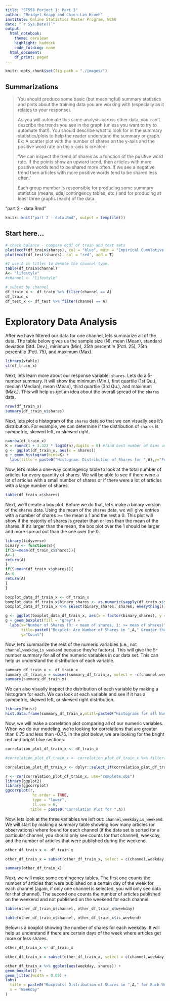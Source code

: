 ```yaml
---
title: "ST558 Porject 1: Part 3"
author: "Bridget Knapp and Chien-Lan Hsueh"
institute: Online Statistics Master Program, NCSU
date: "`r Sys.Date()`"
output:
  html_notebook:
    theme: cerulean
    highlight: haddock
    code_folding: none
  html_document:
    df_print: paged
---
```


```r
knitr::opts_chunk$set(fig.path = "./images/")
```


## Summarizations

> You should produce some basic (but meaningful) summary statistics and plots about the training data you
are working with (especially as it relates to your response).
>
> As you will automate this same analysis across other data, you can’t describe the trends you see in the graph (unless you want to try to automate that!). You should describe what to look for in the summary statistics/plots to help the reader understand the summary or graph. Ex: A scatter plot with the number of shares on the y-axis and the positive word rate on the x-axis is created:
>
> 'We can inspect the trend of shares as a function of the positive word rate. If the points show an upward trend, then articles with more positive words tend to be shared more often. If we see a negative trend then articles with more positive words tend to be shared less often.'
>
> Each group member is responsible for producing some summary statistics (means, sds, contingency tables, etc.) and for producing at least three graphs (each) of the data.


"part 2 - data.Rmd"


```r
knitr::knit("part 2 - data.Rmd", output = tempfile())
```



## Start here...

```r
# check balance - compare ecdf of train and test sets
plot(ecdf(df_train$shares), col = "blue", main = "Empirical Cumulative Distribution", xlab = "shares")
plot(ecdf(df_test$shares), col = "red", add = T)
```


```r
#I use A in titles to denote the channel type.
table(df_train$channel)
A<- "lifestyle"
#channel <- "lifestyle"          

# subset by channel
df_train_x <- df_train %>% filter(channel == A)
df_train_x
df_test_x <- df_test %>% filter(channel == A)
```

# Exploratory Data Analysis

After we have filtered our data for one channel, lets summarize all of the data. The table below gives us the sample size (N), mean (Mean), standard deviation (Std. Dev.), minimum (Min), 25th percentile (Pctl. 25), 75th percentile (Pctl. 75), and maximum (Max).

```r

library(vtable)
st(df_train_x)
```

Next, lets learn more about our response variable: `shares`. Lets do a 5-number summary. It will show the minimum (Min.), first quartile (1st Qu.), median (Median), mean (Mean), third quartile (3rd Qu.), and maximum (Max.). This will help us get an idea about the overall spread of the `shares` data.

```r
nrow(df_train_x)
summary(df_train_x$shares)
```

Next, lets plot a histogram of the `shares` data so that we can visually see it's distribution. For example, we can determine if the distribution of `shares` is symmetric, skewed left, or skewed right.

```r
n=nrow(df_train_x)
K = round(1 + 3.322 * log10(n),digits = 0) #find best number of bins using Sturge’s Rule
g <- ggplot(df_train_x, aes(x = shares))
g + geom_histogram(bins=K) +
  labs(title = paste0("Histogram: Distribution of Shares for ",A),y="Frequency",x="Shares")
```

Now, let's make a one-way contingency table to look at the total number of articles for every quantity of shares. We will be able to see if there were a lot of articles with a small number of shares or if there were a lot of articles with a large number of shares. 

```r
table(df_train_x$shares)
```

Next, we'll create a box plot. Before we do that, let's make a binary version of the `shares` data. Using the mean of the `shares` data, we will give entries with a number of shares >= the mean a 1 and the rest a 0. This plot will show if the majority of shares is greater than or less than the mean of the shares. If it's larger than the mean, the box plot over the 1 should be larger and more spread out than the one over the 0.

```r
library(tidyverse)
binary <- function(S){
if(S>=mean(df_train_x$shares)){
A<-1
return(A)
}
if(S<mean(df_train_x$shares)){
A<-0
return(A)
}
}

boxplot_data_df_train_x <- df_train_x
boxplot_data_df_train_x$binary_shares <- as.numeric(sapply(df_train_x$shares, FUN=binary))
boxplot_data_df_train_x %>% select(binary_shares, shares, everything())

g <- ggplot(boxplot_data_df_train_x, aes(x = factor(binary_shares), y = shares))
g + geom_boxplot(fill = "grey") +
  labs(x="Number of Shares (0: < mean of shares, 1: >= mean of shares)",
       title=paste0("Boxplot: Are Number of Shares in ",A," Greater than the Mean?"),
       y="Count")
```

Now, let's summarize the rest of the numeric variables (i.e., not `channel`,`weekday`,`is_weekend` because they're factors). This will give the 5-number summary for all of the numeric variables in our data set. This can help us understand the distribution of each variable.

```r
summary_df_train_x <- df_train_x
summary_df_train_x = subset(summary_df_train_x, select = -c(channel,weekday,is_weekend))
summary(summary_df_train_x)
```

We can also visually inspect the distribution of each variable by making a histogram for each. We can look at each variable and see if it has a symmetric, skewed left, or skewed right distribution.

```r
library(Hmisc)
hist.data.frame(summary_df_train_x,mtitl=paste0("Histograms for all Numeric Variabes in ",A))
```

Now, we will make a correlation plot comparing all of our numeric variables. When we do our modeling, we're looking for correlations that are greater than 0.75 and less than -0.75. In the plot below, we are looking for the bright red and bright blue sections.

```r
correlation_plot_df_train_x <- df_train_x

#correlation_plot_df_train_x <- correlation_plot_df_train_x %>% filter(channel==A) 

correlation_plot_df_train_x <- dplyr::select_if(correlation_plot_df_train_x, is.numeric)

r <- cor(correlation_plot_df_train_x, use="complete.obs")
library(ggplot2)
library(ggcorrplot)
ggcorrplot(r, 
            hc.order = TRUE, 
            type = "lower",
            tl.cex = 6,
           title = paste0("Correlation Plot for ",A))
```

Now, lets look at the three variables we left out: `channel`,`weekday`,`is_weekend`. We will start by making a summary table showing how many articles (or observations) where found for each channel (if the data set is sorted for a particular channel, you should only see counts for that channel), weekday, and the number of articles that were published during the weekend.

```r
other_df_train_x <- df_train_x

other_df_train_x = subset(other_df_train_x, select = c(channel,weekday,is_weekend))

summary(other_df_train_x)

```

Next, we will make some contingency tables. The first one counts the number of articles that were published on a certain day of the week for each channel (again, if only one channel is selected, you will only see data for that channel). The second one counts the number of articles published on the weekend and not published on the weekend for each channel.

```r
table(other_df_train_x$channel, other_df_train_x$weekday)

table(other_df_train_x$channel, other_df_train_x$is_weekend)
```

Below is a boxplot showing the number of shares for each weekday. It will help us understand if there are certain days of the week where articles get more or less shares.

```r
other_df_train_x <- df_train_x

other_df_train_x = subset(other_df_train_x, select = c(channel,weekday,is_weekend,shares))

other_df_train_x %>% ggplot(aes(weekday, shares)) +
geom_boxplot() +
geom_jitter(width = 0.05) +
labs(
  title = paste0("Boxplots: Distribution of Shares in ",A," for Each Weekday"),
  x = "Weekday"
)
```